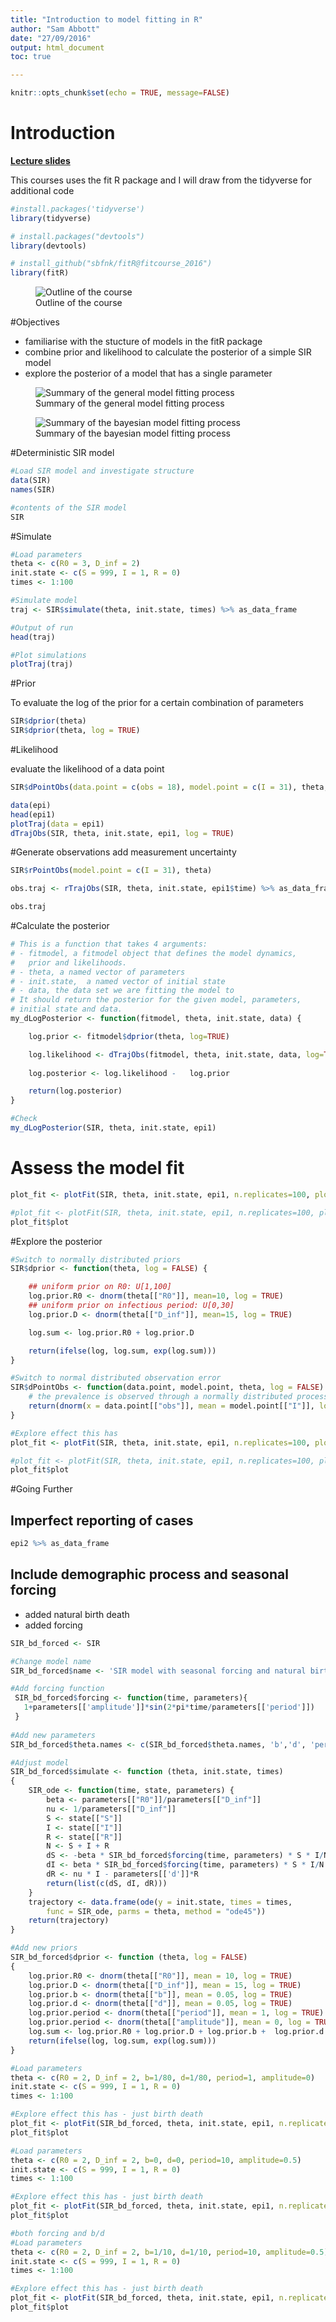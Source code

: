 ```yaml
---
title: "Introduction to model fitting in R"
author: "Sam Abbott"
date: "27/09/2016"
output: html_document
toc: true

---
```


```r
knitr::opts_chunk$set(echo = TRUE, message=FALSE)
```

# Introduction
[**Lecture slides**](http://sbfnk.github.io/mfiidd/slides/intro_slides.pdf)

This courses uses the fit R package and I will draw from the tidyverse for additional code

```r
#install.packages('tidyverse')
library(tidyverse)

# install.packages("devtools")
library(devtools)

# install_github("sbfnk/fitR@fitcourse_2016")
library(fitR)
```

![Outline of the course](figures/Course_Outline.png)

#Objectives

- familiarise with the stucture of models in the fitR package
- combine prior and likelihood to calculate the posterior of a simple SIR model
- explore the posterior of a model that has a single parameter


![Summary of the general model fitting process](figures/Model_Fitting_process.png)

![Summary of the bayesian model fitting process](figures/Bayesian_Model_Fit.png)

#Deterministic SIR model


```r

#Load SIR model and investigate structure
data(SIR)
names(SIR)

#contents of the SIR model
SIR
```

#Simulate

```r
#Load parameters
theta <- c(R0 = 3, D_inf = 2)
init.state <- c(S = 999, I = 1, R = 0)
times <- 1:100

#Simulate model
traj <- SIR$simulate(theta, init.state, times) %>% as_data_frame

#Output of run
head(traj)

#Plot simulations
plotTraj(traj)
```

#Prior

To evaluate the log of the prior for a certain combination of parameters 

```r
SIR$dprior(theta)
SIR$dprior(theta, log = TRUE)
```

#Likelihood

evaluate the likelihood of a data point

```r
SIR$dPointObs(data.point = c(obs = 18), model.point = c(I = 31), theta, log = TRUE)
```


```r
data(epi)
head(epi1)
plotTraj(data = epi1)
dTrajObs(SIR, theta, init.state, epi1, log = TRUE)
```

#Generate observations
add measurement uncertainty

```r
SIR$rPointObs(model.point = c(I = 31), theta)

obs.traj <- rTrajObs(SIR, theta, init.state, epi1$time) %>% as_data_frame

obs.traj
```

#Calculate the posterior

```r

# This is a function that takes 4 arguments:
# - fitmodel, a fitmodel object that defines the model dynamics,
#   prior and likelihoods.
# - theta, a named vector of parameters
# - init.state,  a named vector of initial state
# - data, the data set we are fitting the model to
# It should return the posterior for the given model, parameters,
# initial state and data.
my_dLogPosterior <- function(fitmodel, theta, init.state, data) {

    log.prior <- fitmodel$dprior(theta, log=TRUE)

    log.likelihood <- dTrajObs(fitmodel, theta, init.state, data, log=TRUE)
    
    log.posterior <- log.likelihood -   log.prior

    return(log.posterior)
}

#Check
my_dLogPosterior(SIR, theta, init.state, epi1)
```

# Assess the model fit

```r

plot_fit <- plotFit(SIR, theta, init.state, epi1, n.replicates=100, plot=FALSE)
```

```r
#plot_fit <- plotFit(SIR, theta, init.state, epi1, n.replicates=100, plot=FALSE)
plot_fit$plot
```

#Explore the posterior

```r
#Switch to normally distributed priors
SIR$dprior <- function(theta, log = FALSE) {

    ## uniform prior on R0: U[1,100]
    log.prior.R0 <- dnorm(theta[["R0"]], mean=10, log = TRUE)
    ## uniform prior on infectious period: U[0,30]
    log.prior.D <- dnorm(theta[["D_inf"]], mean=15, log = TRUE)

    log.sum <- log.prior.R0 + log.prior.D

    return(ifelse(log, log.sum, exp(log.sum)))
}

#Switch to normal distributed observation error
SIR$dPointObs <- function(data.point, model.point, theta, log = FALSE) {
    # the prevalence is observed through a normally distributed process
    return(dnorm(x = data.point[["obs"]], mean = model.point[["I"]], log = log))
}
```

```r
#Explore effect this has
plot_fit <- plotFit(SIR, theta, init.state, epi1, n.replicates=100, plot=FALSE)
```

```r
#plot_fit <- plotFit(SIR, theta, init.state, epi1, n.replicates=100, plot=FALSE)
plot_fit$plot
```

#Going Further

## Imperfect reporting of cases

```r
epi2 %>% as_data_frame
```


## Include demographic process and seasonal forcing

- added natural birth death 
- added forcing
```r
SIR_bd_forced <- SIR 

#Change model name
SIR_bd_forced$name <- 'SIR model with seasonal forcing and natural birth/death'

#Add forcing function 
 SIR_bd_forced$forcing <- function(time, parameters){
   1+parameters[['amplitude']]*sin(2*pi*time/parameters[['period']])
 }
 
#Add new parameters
SIR_bd_forced$theta.names <- c(SIR_bd_forced$theta.names, 'b','d', 'period', 'amplitude')

#Adjust model
SIR_bd_forced$simulate <- function (theta, init.state, times) 
{
    SIR_ode <- function(time, state, parameters) {
        beta <- parameters[["R0"]]/parameters[["D_inf"]]
        nu <- 1/parameters[["D_inf"]]
        S <- state[["S"]]
        I <- state[["I"]]
        R <- state[["R"]]
        N <- S + I + R
        dS <- -beta * SIR_bd_forced$forcing(time, parameters) * S * I/N + parameters[['b']]*N - parameters[['d']]*S
        dI <- beta * SIR_bd_forced$forcing(time, parameters) * S * I/N - nu * I - parameters[['d']]*I
        dR <- nu * I - parameters[['d']]*R
        return(list(c(dS, dI, dR)))
    }
    trajectory <- data.frame(ode(y = init.state, times = times, 
        func = SIR_ode, parms = theta, method = "ode45"))
    return(trajectory)
}

#Add new priors
SIR_bd_forced$dprior <- function (theta, log = FALSE) 
{
    log.prior.R0 <- dnorm(theta[["R0"]], mean = 10, log = TRUE)
    log.prior.D <- dnorm(theta[["D_inf"]], mean = 15, log = TRUE)
    log.prior.b <- dnorm(theta[["b"]], mean = 0.05, log = TRUE)
    log.prior.d <- dnorm(theta[["d"]], mean = 0.05, log = TRUE)
    log.prior.period <- dnorm(theta[["period"]], mean = 1, log = TRUE)
    log.prior.period <- dnorm(theta[["amplitude"]], mean = 0, log = TRUE)
    log.sum <- log.prior.R0 + log.prior.D + log.prior.b +  log.prior.d +  log.prior.period
    return(ifelse(log, log.sum, exp(log.sum)))
}
```

```r
#Load parameters
theta <- c(R0 = 2, D_inf = 2, b=1/80, d=1/80, period=1, amplitude=0)
init.state <- c(S = 999, I = 1, R = 0)
times <- 1:100
```

```r
#Explore effect this has - just birth death
plot_fit <- plotFit(SIR_bd_forced, theta, init.state, epi1, n.replicates=100, plot=FALSE)
plot_fit$plot
```

```r
#Load parameters
theta <- c(R0 = 2, D_inf = 2, b=0, d=0, period=10, amplitude=0.5)
init.state <- c(S = 999, I = 1, R = 0)
times <- 1:100
```

```r
#Explore effect this has - just birth death
plot_fit <- plotFit(SIR_bd_forced, theta, init.state, epi1, n.replicates=100, plot=FALSE)
plot_fit$plot
```

```r
#both forcing and b/d
#Load parameters
theta <- c(R0 = 2, D_inf = 2, b=1/10, d=1/10, period=10, amplitude=0.5)
init.state <- c(S = 999, I = 1, R = 0)
times <- 1:100
```

```r
#Explore effect this has - just birth death
plot_fit <- plotFit(SIR_bd_forced, theta, init.state, epi1, n.replicates=100, plot=FALSE)
plot_fit$plot
```
